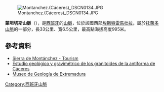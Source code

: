 [[Image:Montanchez.(Cáceres)_DSCN0134.JPG|right]]

{{Coord|39|12|54|N|6|7|25|W|display=title}}

'''蒙坦切斯山脈'''（{{lang-es|Sierra de Montánchez}}），是[[西班牙|西班牙]]的[[山脈|山脈]]，位於該國西部[[埃斯特雷馬杜拉|埃斯特雷馬杜拉]]，屬於[[托萊多山脈|托萊多山脈]]的一部分，長33公里、寬6.5公里，最高點海拔高度995米。

==參考資料==
* [https://web.archive.org/web/20140715043528/http://www.sierrademontanchez.com/ Sierra de Montánchez - Tourism]
* [http://pendientedemigracion.ucm.es/BUCM/tesis/19972000/X/4/X4007501.pdf Estudio geológico y gravimétrico de los granitoides de la antiforma de Cáceres]
* [https://web.archive.org/web/20160304073153/http://repodoc.uji.es/xmlui/bitstream/handle/10234/29329/Museo%20de%20Geolog%C3%ADa%20de%20Extremadura.pdf?sequence=1 Museo de Geología de Extremadura]

{{Spain-geo-stub}}
[[Category:西班牙山脈|Category:西班牙山脈]]